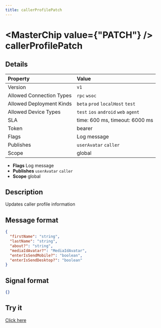 ```yaml
---
title: callerProfilePatch
---
```



# <MasterChip value={"PATCH"} /> callerProfilePatch

## Details

| Property | Value | 
| :--- | :--- | 
| Version | `v1` |
| Allowed Connection Types | `rpc` `wsoc`  |
| Allowed Deployment Kinds | `beta` `prod` `localHost` `test`  |
| Allowed Device Types | `test` `ios` `android` `web` `agent`  |
| SLA | time: 600 ms, timeout: 6000 ms |
| Token | bearer |
| Flags | Log message |
| Publishes | `userAvatar` `caller`  |
| Scope | global |


- **Flags** Log message
- **Publishes** `userAvatar` `caller` 
- **Scope** global


## Description

Updates caller profile information

## Message format

```json
{
  "firstName": "string",
  "lastName": "string",
  "about?": "string",
  "mediaIdAvatar?": "MediaIdAvatar",
  "enterIsSendMobile?": "boolean",
  "enterIsSendDesktop?": "boolean"
}
```

## Signal format

```json
{}
```

## Try it

[Click here](https://web.neome.ai/api?path=home_drawer_callerProfilePatch)


